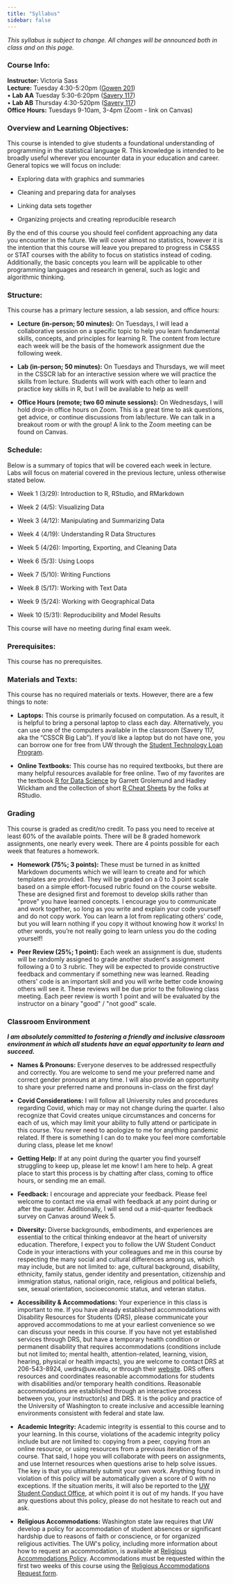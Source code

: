 ```yaml
---
title: "Syllabus"
sidebar: false
---
```


*This syllabus is subject to change. All changes will be announced both in class and on this page.*

### **Course Info:**

**Instructor:** Victoria Sass\
**Lecture:** Tuesday 4:30-5:20pm ([Gowen 201](uw.edu/maps/?gwn))\
 • **Lab AA** Tuesday 5:30-6:20pm ([Savery 117](https://www.washington.edu/maps/#!/SAV))\
 • **Lab AB** Thursday 4:30-520pm ([Savery 117](https://www.washington.edu/maps/#!/SAV))\
**Office Hours:** Tuesdays 9-10am, 3-4pm (Zoom - link on Canvas)

### **Overview and Learning Objectives:**

This course is intended to give students a foundational understanding of programming in the statistical language R. This knowledge is intended to be broadly useful wherever you encounter data in your education and career. General topics we will focus on include:

-   Exploring data with graphics and summaries

-   Cleaning and preparing data for analyses

-   Linking data sets together

-   Organizing projects and creating reproducible research

By the end of this course you should feel confident approaching any data you encounter in the future. We will cover almost no statistics, however it is the intention that this course will leave you prepared to progress in CS&SS or STAT courses with the ability to focus on statistics instead of coding. Additionally, the basic concepts you learn will be applicable to other programming languages and research in general, such as logic and algorithmic thinking.

### **Structure:**

This course has a primary lecture session, a lab session, and office hours:

-   **Lecture (in-person; 50 minutes):** On Tuesdays, I will lead a collaborative session on a specific topic to help you learn fundamental skills, concepts, and principles for learning R. The content from lecture each week will be the basis of the homework assignment due the following week.

-   **Lab (in-person; 50 minutes):** On Tuesdays and Thursdays, we will meet in the CSSCR lab for an interactive session where we will practice the skills from lecture. Students will work with each other to learn and practice key skills in R, but I will be available to help as well!

-   **Office Hours (remote; two 60 minute sessions):** On Wednesdays, I will hold drop-in office hours on Zoom. This is a great time to ask questions, get advice, or continue discussions from lab/lecture. We can talk in a breakout room or with the group! A link to the Zoom meeting can be found on Canvas.

### **Schedule:**

Below is a summary of topics that will be covered each week in lecture. Labs will focus on material covered in the previous lecture, unless otherwise stated below.

-   Week 1 (3/29): Introduction to R, RStudio, and RMarkdown

-   Week 2 (4/5): Visualizing Data

-   Week 3 (4/12): Manipulating and Summarizing Data

-   Week 4 (4/19): Understanding R Data Structures

-   Week 5 (4/26): Importing, Exporting, and Cleaning Data

-   Week 6 (5/3): Using Loops

-   Week 7 (5/10): Writing Functions

-   Week 8 (5/17): Working with Text Data

-   Week 9 (5/24): Working with Geographical Data

-   Week 10 (5/31): Reproducibility and Model Results

This course will have no meeting during final exam week.

### **Prerequisites:**

This course has no prerequisites.

### **Materials and Texts:**

This course has no required materials or texts. However, there are a few things to note:

-   **Laptops:** This course is primarily focused on computation. As a result, it is helpful to bring a personal laptop to class each day. Alternatively, you can use one of the computers available in the classroom (Savery 117, aka the "CSSCR Big Lab"). If you'd like a laptop but do not have one, you can borrow one for free from UW through the [Student Technology Loan Program](https://stlp.uw.edu/).

-   **Online Textbooks:** This course has no required textbooks, but there are many helpful resources available for free online. Two of my favorites are the textbook [R for Data Science](https://r4ds.had.co.nz/) by Garrett Grolemund and Hadley Wickham and the collection of short [R Cheat Sheets](https://rstudio.com/resources/cheatsheets/) by the folks at RStudio.

### **Grading**

This course is graded as credit/no credit. To pass you need to receive at least 60% of the available points. There will be 8 graded homework assignments, one nearly every week. There are 4 points possible for each week that features a homework.

-   **Homework (75%; 3 points):** These must be turned in as knitted Markdown documents which we will learn to create and for which templates are provided. They will be graded on a 0 to 3 point scale based on a simple effort-focused rubric found on the course website. These are designed first and foremost to develop skills rather than \"prove\" you have learned concepts. I encourage you to communicate and work together, so long as you write and explain your code yourself and do not copy work. You can learn a lot from replicating others\' code, but you will learn nothing if you copy it without knowing how it works! In other words, you're not really going to learn unless you do the coding yourself!

-   **Peer Review (25%; 1 point):** Each week an assignment is due, students will be randomly assigned to grade another student\'s assignment following a 0 to 3 rubric. They will be expected to provide constructive feedback and commentary if something new was learned. Reading others\' code is an important skill and you will write better code knowing others will see it. These reviews will be due prior to the following class meeting. Each peer review is worth 1 point and will be evaluated by the instructor on a binary \"good\" / \"not good\" scale.

### **Classroom Environment**

***I am absolutely committed to fostering a friendly and inclusive classroom environment in which all students have an equal opportunity to learn and succeed.***

-   **Names & Pronouns:** Everyone deserves to be addressed respectfully and correctly. You are welcome to send me your preferred name and correct gender pronouns at any time. I will also provide an opportunity to share your preferred name and pronouns in-class on the first day!

-   **Covid Considerations:** I will follow all University rules and procedures regarding Covid, which may or may not change during the quarter. I also recognize that Covid creates unique circumstances and concerns for each of us, which may limit your ability to fully attend or participate in this course. You never need to apologize to me for anything pandemic related. If there is something I can do to make you feel more comfortable during class, please let me know!

-   **Getting Help:** If at any point during the quarter you find yourself struggling to keep up, please let me know! I am here to help. A great place to start this process is by chatting after class, coming to office hours, or sending me an email.

-   **Feedback:** I encourage and appreciate your feedback. Please feel welcome to contact me via email with feedback at any point during or after the quarter. Additionally, I will send out a mid-quarter feedback survey on Canvas around Week 5.

-   **Diversity:** Diverse backgrounds, embodiments, and experiences are essential to the critical thinking endeavor at the heart of university education. Therefore, I expect you to follow the UW Student Conduct Code in your interactions with your colleagues and me in this course by respecting the many social and cultural differences among us, which may include, but are not limited to: age, cultural background, disability, ethnicity, family status, gender identity and presentation, citizenship and immigration status, national origin, race, religious and political beliefs, sex, sexual orientation, socioeconomic status, and veteran status.

-   **Accessibility & Accommodations:** Your experience in this class is important to me. If you have already established accommodations with Disability Resources for Students (DRS), please communicate your approved accommodations to me at your earliest convenience so we can discuss your needs in this course. If you have not yet established services through DRS, but have a temporary health condition or permanent disability that requires accommodations (conditions include but not limited to; mental health, attention-related, learning, vision, hearing, physical or health impacts), you are welcome to contact DRS at 206-543-8924, uwdrs\@uw.edu, or through their [website](https://depts.washington.edu/uwdrs/). DRS offers resources and coordinates reasonable accommodations for students with disabilities and/or temporary health conditions. Reasonable accommodations are established through an interactive process between you, your instructor(s) and DRS. It is the policy and practice of the University of Washington to create inclusive and accessible learning environments consistent with federal and state law.

-   **Academic Integrity:** Academic integrity is essential to this course and to your learning. In this course, violations of the academic integrity policy include but are not limited to: copying from a peer, copying from an online resource, or using resources from a previous iteration of the course. That said, I hope you will collaborate with peers on assignments, and use Internet resources when questions arise to help solve issues. The key is that you ultimately submit your own work. Anything found in violation of this policy will be automatically given a score of 0 with no exceptions. If the situation merits, it will also be reported to the [UW Student Conduct Office](https://www.washington.edu/cssc/), at which point it is out of my hands. If you have any questions about this policy, please do not hesitate to reach out and ask.

-   **Religious Accommodations:** Washington state law requires that UW develop a policy for accommodation of student absences or significant hardship due to reasons of faith or conscience, or for organized religious activities. The UW\'s policy, including more information about how to request an accommodation, is available at [Religious Accommodations Policy](https://registrar.washington.edu/staffandfaculty/religious-accommodations-policy/). Accommodations must be requested within the first two weeks of this course using the [Religious Accommodations Request form](https://registrar.washington.edu/students/religious-accommodations-request/).
